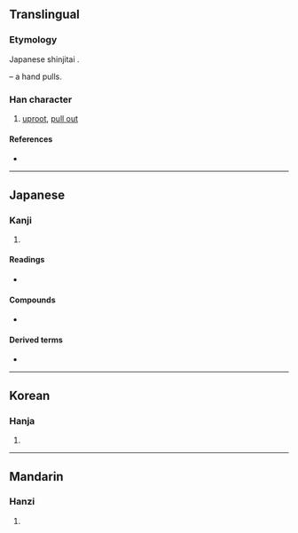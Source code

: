 {{character info/new}}
{{also|拔}}
==Translingual==
{{ja-forms|抜|[[拔]]|[[拔]]}}

===Etymology===
Japanese shinjitai {{Han simp|拔|f=犮|t=友}}.

{{Han compound|手|alt1=扌|t1=hand|友|ls=psc|c1=s|c2=p}} – a hand pulls.

===Han character===
{{Han char|rn=64|rad=手|as=04|sn=7|four=|canj=QKE,XQKE|ids=⿰扌友}}

# [[uproot]], [[pull out]]

====References====
* {{Han ref|kx=0422.121|dkj=11901|dj=0770.080|hdz=31834.091|uh=629C|ud=25244}}

----

==Japanese==
{{ja-kanji forms|抜|拔}}

===Kanji===
{{ja-kanji|grade=c|rs=手04|kyu=拔}}

# {{defn|lang=ja|sort=手04}}

====Readings====
* {{ja-readings|goon=[[ばち]] (bachi) {{non-joyo-reading}}|kanon=[[はつ]] (hatsu) {{non-joyo-reading}}|kanyoon=[[ばつ]] (batsu)|kun=[[ぬく]] (nuku), [[ぬけ]] (nuke)}}

====Compounds====
* {{ja-l|縄抜け|なわぬけ|nawanuke}}

====Derived terms====
* {{ja-l|抜ける|ぬける|nukeru}}

----

==Korean==

===Hanja===
{{ko-hanja|hangeul=[[발]], [[패]]|eumhun=|rv=bal, pae|mr=pal, p'ae|y=pal, phay}}

# {{defn|lang=ko|sort=手04}}

----

==Mandarin==

===Hanzi===
{{cmn-hanzi|pin=[[bá]] ([[ba2]])|wg=pa<sup>2</sup>}}

# {{defn|lang=cmn|sort=手04}}
